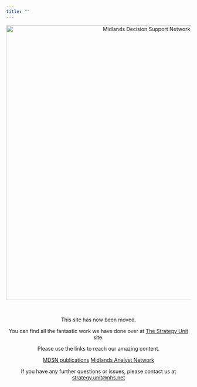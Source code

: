 ```yaml
---
title: ""
---
```


<center><a><img src="img/mdsn_logo.png" alt="Midlands Decision Support Network" width="750px"/></a></center>

</br>

<center><a>This site has now been moved.

You can find all the fantastic work we have done over at  [The Strategy Unit](https://www.strategyunitwm.nhs.uk/) site.

Please use the links to reach our amazing content.


::: hero-buttons
[MDSN publications](https://www.strategyunitwm.nhs.uk/our-work?f%5B0%5D=topic%3A297){.btn .btn-lg .btn-primary role="button"} [Midlands Analyst Network](https://www.strategyunitwm.nhs.uk/publications/midlands-analyst-network-and-huddles){.btn .btn-lg .btn-primary role="button"}
:::

If you have any further questions or issues, please contact us at [strategy.unit@nhs.net](mailto:strategy.unit@nhs.net)</a></center>
